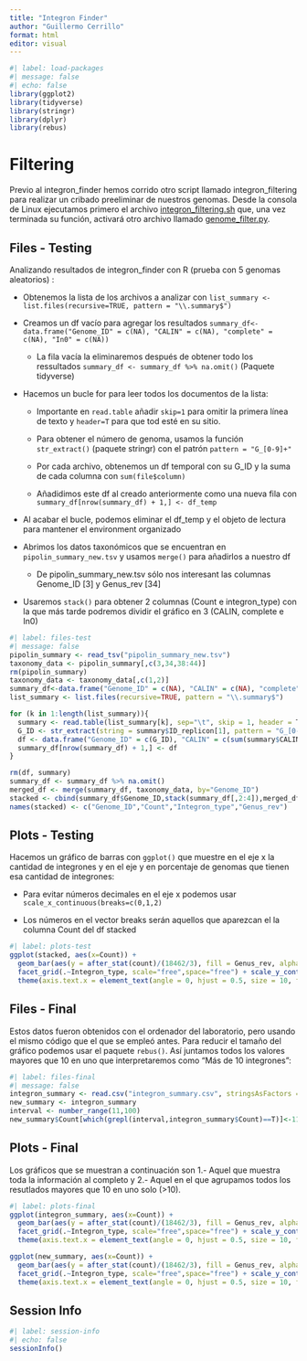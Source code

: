 ```yaml
---
title: "Integron Finder"
author: "Guillermo Cerrillo"
format: html
editor: visual
---
```


```r
#| label: load-packages
#| message: false
#| echo: false
library(ggplot2)
library(tidyverse)
library(stringr)
library(dplyr)
library(rebus)
```

# Filtering

Previo al integron_finder hemos corrido otro script llamado integron_filtering para realizar un cribado preeliminar de nuestros genomas. Desde la consola de Linux ejecutamos primero el archivo [integron_filtering.sh](integron_filtering.sh) que, una vez terminada su función, activará otro archivo llamado [genome_filter.py](genome_filter.py).

## Files - Testing

Analizando resultados de integron_finder con R (prueba con 5 genomas aleatorios) :

-   Obtenemos la lista de los archivos a analizar con `list_summary <- list.files(recursive=TRUE, pattern = "\\.summary$")`

<!-- -->

-   Creamos un df vacío para agregar los resultados `summary_df<-data.frame("Genome_ID" = c(NA), "CALIN" = c(NA), "complete" = c(NA), "In0" = c(NA))`

    -   La fila vacía la eliminaremos después de obtener todo los ressultados `summary_df <- summary_df %>% na.omit()` (Paquete tidyverse)

<!-- -->

-   Hacemos un bucle for para leer todos los documentos de la lista:

    -   Importante en `read.table` añadir `skip=1` para omitir la primera línea de texto y `header=T` para que tod esté en su sitio.

    -   Para obtener el número de genoma, usamos la función `str_extract()` (paquete stringr) con el patrón `pattern = "G_[0-9]+"`

    -   Por cada archivo, obtenemos un df temporal con su G_ID y la suma de cada columna con `sum(file$column)`

    -   Añadidimos este df al creado anteriormente como una nueva fila con `summary_df[nrow(summary_df) + 1,] <- df_temp`

<!-- -->

-   Al acabar el bucle, podemos eliminar el df_temp y el objeto de lectura para mantener el environment organizado

<!-- -->

-   Abrimos los datos taxonómicos que se encuentran en `pipolin_summary_new.tsv` y usamos `merge()` para añadirlos a nuestro df

    -   De pipolin_summary_new.tsv sólo nos interesant las columnas Genome_ID \[3\] y Genus_rev \[34\]

<!-- -->

-   Usaremos `stack()` para obtener 2 columnas (Count e integron_type) con la que más tarde podremos dividir el gráfico en 3 (CALIN, complete e In0)

```r
#| label: files-test
#| message: false
pipolin_summary <- read_tsv("pipolin_summary_new.tsv")
taxonomy_data <- pipolin_summary[,c(3,34,38:44)]
rm(pipolin_summary)
taxonomy_data <- taxonomy_data[,c(1,2)]
summary_df<-data.frame("Genome_ID" = c(NA), "CALIN" = c(NA), "complete" = c(NA), "In0" = c(NA))
list_summary <- list.files(recursive=TRUE, pattern = "\\.summary$")

for (k in 1:length(list_summary)){
  summary <- read.table(list_summary[k], sep="\t", skip = 1, header = T)
  G_ID <- str_extract(string = summary$ID_replicon[1], pattern = "G_[0-9]+")
  df <- data.frame("Genome_ID" = c(G_ID), "CALIN" = c(sum(summary$CALIN)), "complete" = c(sum(summary$complete)), "In0" = c(sum(summary$In0)))
  summary_df[nrow(summary_df) + 1,] <- df
}

rm(df, summary)
summary_df <- summary_df %>% na.omit()
merged_df <- merge(summary_df, taxonomy_data, by="Genome_ID")
stacked <- cbind(summary_df$Genome_ID,stack(summary_df[,2:4]),merged_df$Genus_rev)
names(stacked) <- c("Genome_ID","Count","Integron_type","Genus_rev")
```

## Plots - Testing

Hacemos un gráfico de barras con `ggplot()` que muestre en el eje x la cantidad de integrones y en el eje y en porcentaje de genomas que tienen esa cantidad de integrones:

-   Para evitar números decimales en el eje x podemos usar `scale_x_continuous(breaks=c(0,1,2)`

-   Los números en el vector breaks serán aquellos que aparezcan el la columna Count del df stacked

```r
#| label: plots-test
ggplot(stacked, aes(x=Count)) +
  geom_bar(aes(y = after_stat(count)/(18462/3), fill = Genus_rev, alpha=0.1), stat = "count", col = "black", alpha = 0.6) +
  facet_grid(.~Integron_type, scale="free",space="free") + scale_y_continuous(labels=scales::percent) + xlab("nº of INTEGRONS") + ylab("Relative Freq") +
  theme(axis.text.x = element_text(angle = 0, hjust = 0.5, size = 10, face = "bold")) + scale_x_continuous()
```

## Files - Final

Estos datos fueron obtenidos con el ordenador del laboratorio, pero usando el mismo código que el que se empleó antes. Para reducir el tamaño del gráfico podemos usar el paquete `rebus()`. Así juntamos todos los valores mayores que 10 en uno que interpretaremos como "Más de 10 integrones":

```r
#| label: files-final
#| message: false
integron_summary <- read.csv("integron_summary.csv", stringsAsFactors = F)
new_summary <- integron_summary
interval <- number_range(11,100)
new_summary$Count[which(grepl(interval,integron_summary$Count)==T)]<-11
```

## Plots - Final

Los gráficos que se muestran a continuación son 1.- Aquel que muestra toda la información al completo y 2.- Aquel en el que agrupamos todos los resutlados mayores que 10 en uno solo (\>10).

```r
#| label: plots-final
ggplot(integron_summary, aes(x=Count)) +
  geom_bar(aes(y = after_stat(count)/(18462/3), fill = Genus_rev, alpha=0.1), stat = "count", col = "black", alpha = 0.6) +
  facet_grid(.~Integron_type, scale="free",space="free") + scale_y_continuous(labels=scales::percent) + xlab("nº of INTEGRONS") + ylab("Relative Freq") +
  theme(axis.text.x = element_text(angle = 0, hjust = 0.5, size = 10, face = "bold")) + scale_x_continuous()

ggplot(new_summary, aes(x=Count)) +
  geom_bar(aes(y = after_stat(count)/(18462/3), fill = Genus_rev, alpha=0.1), stat = "count", col = "black", alpha = 0.6) +
  facet_grid(.~Integron_type, scale="free",space="free") + scale_y_continuous(labels=scales::percent) + xlab("nº of INTEGRONS") + ylab("Relative Freq") +
  theme(axis.text.x = element_text(angle = 0, hjust = 0.5, size = 10, face = "bold")) + scale_x_continuous(breaks = c(0,1,2,3,4,5,6,7,8,9,10,11), labels = c("0","1","2","3","4","5","6","7","8","9","10",">10"))
```

## Session Info

```r
#| label: session-info
#| echo: false
sessionInfo()
```
